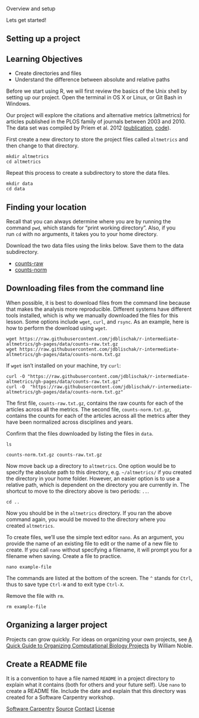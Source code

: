 Overview and setup

Lets get started!




Setting up a project
--------------------

Learning Objectives
-------------------

-   Create directories and files
-   Understand the difference between absolute and relative paths

Before we start using R, we will first review the basics of the Unix shell by setting up our project. Open the terminal in OS X or Linux, or Git Bash in Windows.

Our project will explore the citations and alternative metrics (altmetrics) for articles published in the PLOS family of journals between 2003 and 2010. The data set was compiled by Priem et al. 2012 ([publication](http://arxiv.org/abs/1203.4745), [code](https://github.com/jasonpriem/plos_altmetrics_study)).

First create a new directory to store the project files called `altmetrics` and then change to that directory.

```
mkdir altmetrics
cd altmetrics
```

Repeat this process to create a subdirectory to store the data files.

```
mkdir data
cd data
```

Finding your location
---------------------

Recall that you can always determine where you are by running the command `pwd`, which stands for "print working directory". Also, if you run `cd` with no arguments, it takes you to your home directory.

Download the two data files using the links below. Save them to the data subdirectory.

-   [counts-raw](https://raw.githubusercontent.com/jdblischak/r-intermediate-altmetrics/gh-pages/data/counts-raw.txt.gz)
-   [counts-norm](https://raw.githubusercontent.com/jdblischak/r-intermediate-altmetrics/gh-pages/data/counts-norm.txt.gz)

Downloading files from the command line
---------------------------------------

When possible, it is best to download files from the command line because that makes the analysis more reproducible. Different systems have different tools installed, which is why we manually downloaded the files for this lesson. Some options include `wget`, `curl`, and `rsync`. As an example, here is how to perform the download using `wget`.

```
wget https://raw.githubusercontent.com/jdblischak/r-intermediate-altmetrics/gh-pages/data/counts-raw.txt.gz
wget https://raw.githubusercontent.com/jdblischak/r-intermediate-altmetrics/gh-pages/data/counts-norm.txt.gz
```

If `wget` isn't installed on your machine, try `curl`:

```
curl -O "https://raw.githubusercontent.com/jdblischak/r-intermediate-altmetrics/gh-pages/data/counts-raw.txt.gz"
curl -O  "https://raw.githubusercontent.com/jdblischak/r-intermediate-altmetrics/gh-pages/data/counts-norm.txt.gz"
```

The first file, `counts-raw.txt.gz`, contains the raw counts for each of the articles across all the metrics. The second file, `counts-norm.txt.gz`, contains the counts for each of the articles across all the metrics after they have been normalized across disciplines and years.

Confirm that the files downloaded by listing the files in `data`.

```
ls
```

```
counts-norm.txt.gz counts-raw.txt.gz
```

Now move back up a directory to `altmetrics`. One option would be to specify the absolute path to this directory, e.g. `~/altmetrics/` if you created the directory in your home folder. However, an easier option is to use a relative path, which is dependent on the directory you are currently in. The shortcut to move to the directory above is two periods: `..`.

```
cd ..
```

Now you should be in the `altmetrics` directory. If you ran the above command again, you would be moved to the directory where you created `altmetrics`.

To create files, we'll use the simple text editor `nano`. As an argument, you provide the name of an existing file to edit or the name of a new file to create. If you call `nano` without specifying a filename, it will prompt you for a filename when saving. Create a file to practice.

```
nano example-file
```

The commands are listed at the bottom of the screen. The `^` stands for `Ctrl`, thus to save type `Ctrl-W` and to exit type `Ctrl-X`.

Remove the file with `rm`.

```
rm example-file
```

Organizing a larger project
---------------------------

Projects can grow quickly. For ideas on organizing your own projects, see [A Quick Guide to Organizing Computational Biology Projects](http://journals.plos.org/ploscompbiol/article?id=10.1371/journal.pcbi.1000424) by William Noble.

Create a README file
--------------------

It is a convention to have a file named `README` in a project directory to explain what it contains (both for others and your future self). Use `nano` to create a README file. Include the date and explain that this directory was created for a Software Carpentry workshop.

[Software Carpentry](http://software-carpentry.org/) [Source](https://github.com/jdblischak/r-intermediate-altmetrics) [Contact](mailto:admin@software-carpentry.org) [License](https://jdblischak.github.io/r-intermediate-altmetrics/LICENSE.html)